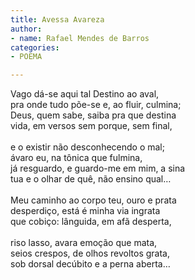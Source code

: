 ```yaml
---
title: Avessa Avareza
author:
- name: Rafael Mendes de Barros
categories:
- POEMA

---
```


| Vago dá-se aqui tal Destino ao aval,
| pra onde tudo põe-se e, ao fluir, culmina;
| Deus, quem sabe, saiba pra que destina
| vida, em versos sem porque, sem final,
| 
| e o existir não desconhecendo o mal;
| ávaro eu, na tônica que fulmina,
| já resguardo, e guardo-me em mim, a sina
| tua e o olhar de quê, não ensino qual…
| 
| Meu caminho ao corpo teu, ouro e prata
| desperdiço, está é minha via ingrata
| que cobiço: lânguida, em afã desperta,
| 
| riso lasso, avara emoção que mata,
| seios crespos, de olhos revoltos grata,
| sob dorsal decúbito e a perna aberta...

<a href="https://instagram.com/rafael.mendes_10"><i class="bi bi-instagram"></i></a>
